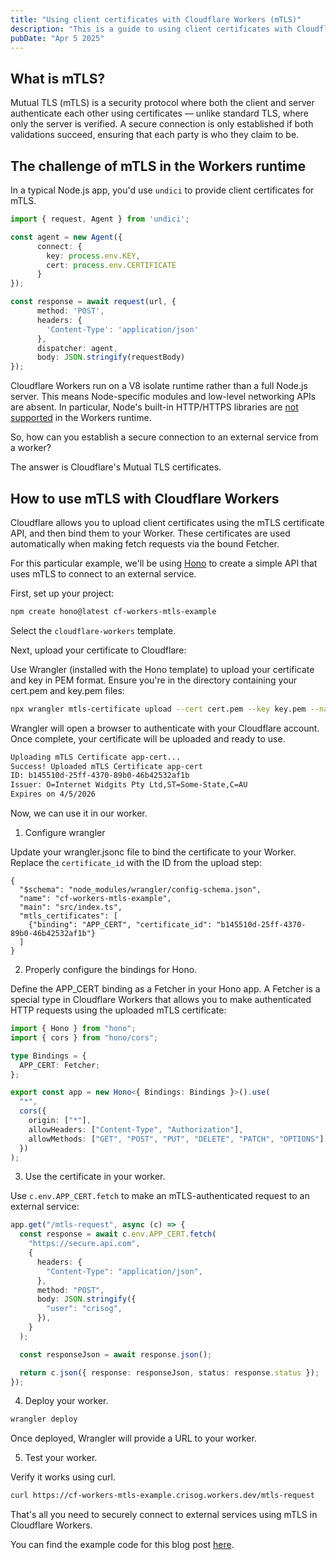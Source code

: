 ```yaml
---
title: "Using client certificates with Cloudflare Workers (mTLS)"
description: "This is a guide to using client certificates with Cloudflare Workers (mTLS)"
pubDate: "Apr 5 2025"
---
```


## What is mTLS?
Mutual TLS (mTLS) is a security protocol where both the client and server authenticate each other using certificates — unlike standard TLS, where only the server is verified. A secure connection is only established if both validations succeed, ensuring that each party is who they claim to be.

## The challenge of mTLS in the Workers runtime

In a typical Node.js app, you'd use `undici` to provide client certificates for mTLS. 
```ts
import { request, Agent } from 'undici';

const agent = new Agent({
      connect: {
        key: process.env.KEY,
        cert: process.env.CERTIFICATE
      }
});

const response = await request(url, {
      method: 'POST',
      headers: {
        'Content-Type': 'application/json'
      },
      dispatcher: agent,
      body: JSON.stringify(requestBody)
});
```

Cloudflare Workers run on a V8 isolate runtime rather than a full Node.js server.
This means Node-specific modules and low-level networking APIs are absent. In particular, Node's built-in HTTP/HTTPS libraries are [not supported](https://developers.cloudflare.com/workers/runtime-apis/nodejs/#supported-nodejs-apis) in the Workers runtime.

So, how can you establish a secure connection to an external service from a worker?

The answer is Cloudflare's Mutual TLS certificates.

## How to use mTLS with Cloudflare Workers

Cloudflare allows you to upload client certificates using the mTLS certificate API, and then bind them to your Worker. These certificates are used automatically when making fetch requests via the bound Fetcher.

For this particular example, we'll be using [Hono](https://hono.dev/) to create a simple API that uses mTLS to connect to an external service.

First, set up your project:

```bash
npm create hono@latest cf-workers-mtls-example
```

Select the `cloudflare-workers` template.

Next, upload your certificate to Cloudflare:

Use Wrangler (installed with the Hono template) to upload your certificate and key in PEM format. Ensure you're in the directory containing your cert.pem and key.pem files:

```bash
npx wrangler mtls-certificate upload --cert cert.pem --key key.pem --name app-cert
```

Wrangler will open a browser to authenticate with your Cloudflare account. Once complete, your certificate will be uploaded and ready to use.

```bash
Uploading mTLS Certificate app-cert...
Success! Uploaded mTLS Certificate app-cert
ID: b145510d-25ff-4370-89b0-46b42532af1b
Issuer: O=Internet Widgits Pty Ltd,ST=Some-State,C=AU
Expires on 4/5/2026
```

Now, we can use it in our worker.

1. Configure wrangler

Update your wrangler.jsonc file to bind the certificate to your Worker. Replace the `certificate_id` with the ID from the upload step:

```jsonc
{
  "$schema": "node_modules/wrangler/config-schema.json",
  "name": "cf-workers-mtls-example",
  "main": "src/index.ts",
  "mtls_certificates": [
    {"binding": "APP_CERT", "certificate_id": "b145510d-25ff-4370-89b0-46b42532af1b"}
  ]
}
```

2. Properly configure the bindings for Hono.

Define the APP_CERT binding as a Fetcher in your Hono app. A Fetcher is a special type in Cloudflare Workers that allows you to make authenticated HTTP requests using the uploaded mTLS certificate:
```ts
import { Hono } from "hono";
import { cors } from "hono/cors";

type Bindings = {
  APP_CERT: Fetcher;
};

export const app = new Hono<{ Bindings: Bindings }>().use(
  "*",
  cors({
    origin: ["*"],
    allowHeaders: ["Content-Type", "Authorization"],
    allowMethods: ["GET", "POST", "PUT", "DELETE", "PATCH", "OPTIONS"],
  })
);
```

3. Use the certificate in your worker.

Use `c.env.APP_CERT.fetch` to make an mTLS-authenticated request to an external service:

```ts
app.get("/mtls-request", async (c) => {
  const response = await c.env.APP_CERT.fetch(
    "https://secure.api.com",
    {
      headers: {
        "Content-Type": "application/json",
      },
      method: "POST",
      body: JSON.stringify({
        "user": "crisog",
      }),
    }
  );

  const responseJson = await response.json();

  return c.json({ response: responseJson, status: response.status });
});
```

4. Deploy your worker.

```bash
wrangler deploy
```

Once deployed, Wrangler will provide a URL to your worker.

5. Test your worker.

Verify it works using curl.
```bash
curl https://cf-workers-mtls-example.crisog.workers.dev/mtls-request
```

That's all you need to securely connect to external services using mTLS in Cloudflare Workers.

You can find the example code for this blog post [here](https://github.com/crisog/cf-workers-mtls-example).
